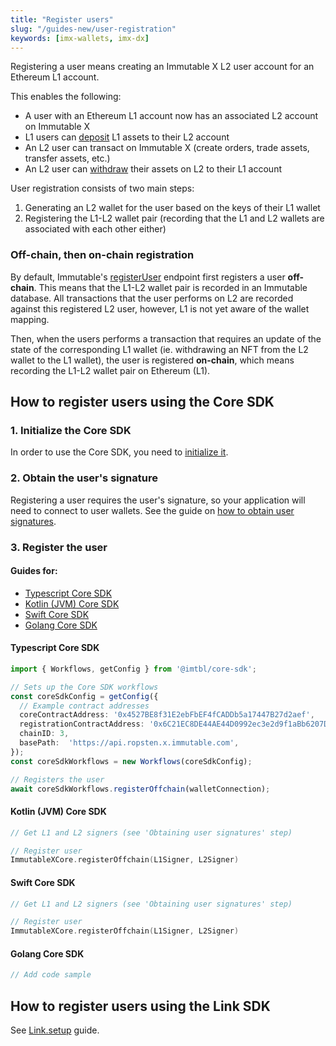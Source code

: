 ```yaml
---
title: "Register users"
slug: "/guides-new/user-registration"
keywords: [imx-wallets, imx-dx]
---
```


Registering a user means creating an Immutable X L2 user account for an Ethereum L1 account.

This enables the following:
* A user with an Ethereum L1 account now has an associated L2 account on Immutable X
* L1 users can [deposit](#) L1 assets to their L2 account
* An L2 user can transact on Immutable X (create orders, trade assets, transfer assets, etc.)
* An L2 user can [withdraw](#) their assets on L2 to their L1 account

User registration consists of two main steps:
1. Generating an L2 wallet for the user based on the keys of their L1 wallet
2. Registering the L1-L2 wallet pair (recording that the L1 and L2 wallets are associated with each other either)

### Off-chain, then on-chain registration
By default, Immutable's [registerUser](https://docs.x.immutable.com/reference#/operations/registerUser) endpoint first registers a user **off-chain**. This means that the L1-L2 wallet pair is recorded in an Immutable database. All transactions that the user performs on L2 are recorded against this registered L2 user, however, L1 is not yet aware of the wallet mapping.

Then, when the users performs a transaction that requires an update of the state of the corresponding L1 wallet (ie. withdrawing an NFT from the L2 wallet to the L1 wallet), the user is registered **on-chain**, which means recording the L1-L2 wallet pair on Ethereum (L1).

## How to register users using the Core SDK
### 1. Initialize the Core SDK
In order to use the Core SDK, you need to [initialize it](./get-started#getting-started-with-the-core-sdk).

### 2. Obtain the user's signature
Registering a user requires the user's signature, so your application will need to connect to user wallets. See the guide on [how to obtain user signatures](/docs/guides-new/user-signatures).

### 3. Register the user

#### Guides for:
* [Typescript Core SDK](#typescript-core-sdk)
* [Kotlin (JVM) Core SDK](#kotlin-jvm-core-sdk)
* [Swift Core SDK](#swift-core-sdk)
* [Golang Core SDK](#golang-core-sdk)

#### Typescript Core SDK

```ts
import { Workflows, getConfig } from '@imtbl/core-sdk';

// Sets up the Core SDK workflows
const coreSdkConfig = getConfig({
  // Example contract addresses
  coreContractAddress: '0x4527BE8f31E2ebFbEF4fCADDb5a17447B27d2aef',
  registrationContractAddress: '0x6C21EC8DE44AE44D0992ec3e2d9f1aBb6207D864',
  chainID: 3,
  basePath:  'https://api.ropsten.x.immutable.com',
});
const coreSdkWorkflows = new Workflows(coreSdkConfig);

// Registers the user
await coreSdkWorkflows.registerOffchain(walletConnection);
```

#### Kotlin (JVM) Core SDK

```kotlin
// Get L1 and L2 signers (see 'Obtaining user signatures' step)

// Register user
ImmutableXCore.registerOffchain(L1Signer, L2Signer)
```

#### Swift Core SDK

```swift
// Get L1 and L2 signers (see 'Obtaining user signatures' step)

// Register user
ImmutableXCore.registerOffchain(L1Signer, L2Signer)
```

#### Golang Core SDK
```go
// Add code sample
```

## How to register users using the Link SDK

See [Link.setup](https://docs.x.immutable.com/docs/link-setup) guide.

